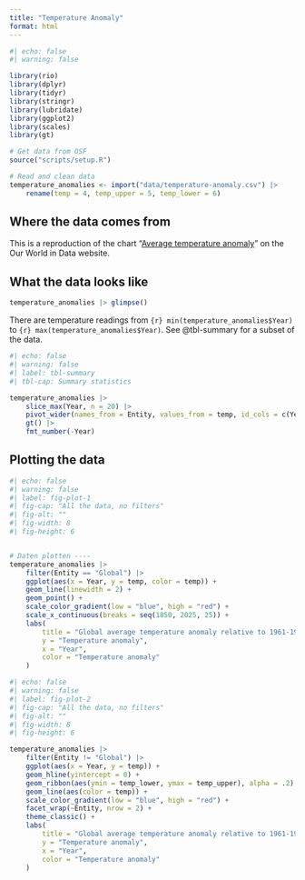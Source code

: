 ```yaml
---
title: "Temperature Anomaly"
format: html
---
```


```r
#| echo: false
#| warning: false

library(rio)
library(dplyr)
library(tidyr)
library(stringr)
library(lubridate)
library(ggplot2)
library(scales)
library(gt)

# Get data from OSF
source("scripts/setup.R")

# Read and clean data
temperature_anomalies <- import("data/temperature-anomaly.csv") |> 
    rename(temp = 4, temp_upper = 5, temp_lower = 6)
```

## Where the data comes from

This is a reproduction of the chart "[Average temperature anomaly](https://ourworldindata.org/grapher/temperature-anomaly?v=1&csvType=full&useColumnShortNames=false)" on the Our World in Data website.

## What the data looks like

```r
temperature_anomalies |> glimpse()
```

There are temperature readings from `{r} min(temperature_anomalies$Year)` to `{r} max(temperature_anomalies$Year)`. See @tbl-summary for a subset of the data.

```r
#| echo: false
#| warning: false
#| label: tbl-summary
#| tbl-cap: Summary statistics

temperature_anomalies |> 
    slice_max(Year, n = 20) |> 
    pivot_wider(names_from = Entity, values_from = temp, id_cols = c(Year)) |> 
    gt() |> 
    fmt_number(-Year)
```

## Plotting the data 

```r
#| echo: false
#| warning: false
#| label: fig-plot-1
#| fig-cap: "All the data, no filters"
#| fig-alt: ""
#| fig-width: 8
#| fig-height: 6


# Daten plotten ----
temperature_anomalies |> 
    filter(Entity == "Global") |> 
    ggplot(aes(x = Year, y = temp, color = temp)) +
    geom_line(linewidth = 2) +
    geom_point() +
    scale_color_gradient(low = "blue", high = "red") +
    scale_x_continuous(breaks = seq(1850, 2025, 25)) +
    labs(
        title = "Global average temperature anomaly relative to 1961-1990",
        y = "Temperature anomaly",
        x = "Year",
        color = "Temperature anomaly"
    )
```

```r
#| echo: false
#| warning: false
#| label: fig-plot-2
#| fig-cap: "All the data, no filters"
#| fig-alt: ""
#| fig-width: 8
#| fig-height: 6

temperature_anomalies |> 
    filter(Entity != "Global") |> 
    ggplot(aes(x = Year, y = temp)) +
    geom_hline(yintercept = 0) + 
    geom_ribbon(aes(ymin = temp_lower, ymax = temp_upper), alpha = .2) +
    geom_line(aes(color = temp)) +
    scale_color_gradient(low = "blue", high = "red") +
    facet_wrap(~Entity, nrow = 2) +
    theme_classic() +
    labs(
        title = "Global average temperature anomaly relative to 1961-1990",
        y = "Temperature anomaly",
        x = "Year",
        color = "Temperature anomaly"
    )
```